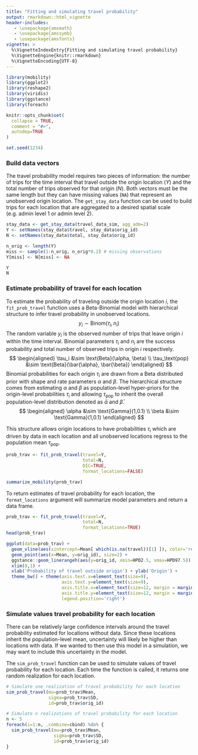 ```yaml
---
title: "Fitting and simulating travel probability"
output: rmarkdown::html_vignette
header-includes:
   - \usepackage{amsmath}
   - \usepackage{amssymb}
   - \usepackage{amsfonts}
vignette: >
  %\VignetteIndexEntry{Fitting and simulating travel probability}
  %\VignetteEngine{knitr::rmarkdown}
  %\VignetteEncoding{UTF-8}
---
```


```r
library(mobility)
library(ggplot2)
library(reshape2)
library(viridis)
library(ggstance)
library(foreach)

knitr::opts_chunk$set(
  collapse = TRUE,
  comment = "#>",
  autodep=TRUE
)

set.seed(1234)
```

### Build data vectors
The travel probability model requires two pieces of information: the number of trips for the time interval that travel outside the origin location ($Y$) and the total number of trips observed for that origin ($N$). Both vectors must be the same length but they can have missing values (`NA`) that represent an unobserved origin location. The `get_stay_data` function can be used to build trips for each location that are aggregated to a desired spatial scale (e.g. admin level 1 or admin level 2).
```r
stay_data <- get_stay_data(travel_data_sim, agg_adm=2)
Y <- setNames(stay_data$travel, stay_data$orig_id)
N <- setNames(stay_data$total, stay_data$orig_id)

n_orig <- length(Y)
miss <- sample(1:n_orig, n_orig*0.2) # missing observations
Y[miss] <- N[miss] <- NA

Y
N
```


### Estimate probability of travel for each location
To estimate the probability of traveling outside the origin location $i$, the `fit_prob_travel` function uses a Beta-Binomial model with hierarchical structure to infer travel probability in unobserved locations.
$$
y_i \sim \text{Binom}(\tau_i, n_i)
$$
The random variable $y_i$ is the observed number of trips that leave origin $i$ within the time interval. Binomial parameters $\tau_i$ and $n_i$ are the success probability and total number of observed trips in origin $i$ respectively. 
$$
\begin{aligned}
\tau_i &\sim \text{Beta}(\alpha, \beta) \\
\tau_\text{pop} &\sim \text{Beta}(\bar{\alpha}, \bar{\beta})
\end{aligned}
$$
Binomial probabilities for each origin $\tau_i$ are drawn from a Beta distributed prior with shape and rate parameters $\alpha$ and $\beta$. The hierarchical structure comes from estimating $\alpha$ and $\beta$ as population-level hyper-priors for the origin-level probabilities $\tau_i$ and allowing $\tau_\text{pop}$ to inherit the overall population-level distribution denoted as $\bar{\alpha}$ and $\bar{\beta}$.
$$
\begin{aligned}
\alpha &\sim \text{Gamma}(1,0.1) \\
\beta &\sim \text{Gamma}(1,0.1)
\end{aligned}
$$  

This structure allows origin locations to have probabilities $\tau_i$ which are driven by data in each location and all unobserved locations regress to the population mean $\tau_\text{pop}$.
```r
prob_trav <- fit_prob_travel(travel=Y,
                             total=N,
                             DIC=TRUE,
                             format_locations=FALSE)

summarize_mobility(prob_trav)
```

To return estimates of travel probability for each location, the `format_locations` argument will summarize model parameters and return a data frame.
```r
prob_trav <- fit_prob_travel(travel=Y,
                             total=N,
                             format_locations=TRUE)
head(prob_trav)
```
```r
ggplot(data=prob_trav) +
  geom_vline(aes(xintercept=Mean[ which(is.na(travel))[1] ]), color='red', linetype=2) +
  geom_point(aes(x=Mean, y=orig_id), size=2) +
  ggstance::geom_linerangeh(aes(y=orig_id, xmin=HPD2.5, xmax=HPD97.5)) +
  xlim(0,1) +
  xlab('Probability of travel outside origin') + ylab('Origin') +
  theme_bw() + theme(axis.text.x=element_text(size=9),
                     axis.text.y=element_text(size=9),
                     axis.title.x=element_text(size=12, margin = margin(t = 15)),
                     axis.title.y=element_text(size=12, margin = margin(r = 15)),
                     legend.position='right')
```

### Simulate values travel probability for each location
There can be relatively large confidence intervals around the travel probability estimated for locations without data. Since these locations inherit the population-level mean, uncertainty will likely be higher than locations with data. If we wanted to then use this model in a simulation, we may want to include this uncertainty in the model.

The `sim_prob_travel` function can be used to simulate values of travel probability for each location. Each time the function is called, it returns one random realization for each location.

```r
# Simulate one realization of travel probability for each location
sim_prob_travel(mu=prob_trav$Mean,
                sigma=prob_trav$SD,
                id=prob_trav$orig_id)

# Simulate n realizations of travel probability for each location
n <- 5
foreach(i=1:n, .combine=cbind) %do% {
  sim_prob_travel(mu=prob_trav$Mean,
                  sigma=prob_trav$SD,
                  id=prob_trav$orig_id)
}
```


